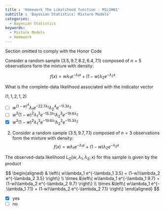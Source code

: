 ```yaml
---
title : 'Homework The Likelihood function - M1L2HW1'
subtitle : 'Bayesian Statistics: Mixture Models'
categories:
  - Bayesian Statistics
keywords:
  - Mixture Models
  - Homework
---
```


::::: {.content-visible unless-profile="HC"}

::: {.callout-caution}
Section omitted to comply with the Honor Code
:::

:::::

::::: {.content-hidden unless-profile="HC"} 

Consider a random sample $(3.5,9.7,8.2,6.4,7.1)$ composed of $n=5$ observations form the mixture with density:

$$
f(x)=w\lambda_1 e^{-\lambda_1 x} + (1-w)\lambda_2 e^{-\lambda_2 x}
$$

What is the complete-data likelihood associated with the indicator vector 

$(1,1,2,1,2)$

- [ ] $w^{(1-w)^4} \lambda_1 e^{-22.7 \lambda_1} \lambda_2^4 e^{-11.3\lambda_2}$
- [ ] $w^3(1-w)^2 \lambda_1^2 e^{-15.3\lambda_1} \lambda_2^3 e^{-19.6\lambda_2}$
- [x] $w^3(1-w)^2 \lambda_1^3 e^{-19.6\lambda_1} \lambda_2^2 e^{-15.3\lambda_2}$



2. Consider a random sample $(3.5,9.7,7.1)$ composed of $n=3$ observations form the mixture with density:
$$
f(x)=w\lambda_1 e^{-\lambda_1 x} + (1-w)\lambda_2 e^{-\lambda_2 x}
$$

The observed-data likelihood $L_{O}(w,\lambda_1,\lambda_2;x)$ for this sample is given by the product

$$
\begin{aligned}
& \left\{ w\lambda_1 e^{-\lambda_1 3.5} + (1-w)\lambda_2 e^{-\lambda_2 3.5} \right\} \\
\times &\left\{ w\lambda_1 e^{-\lambda_1 9.7} + (1-w)\lambda_2 e^{-\lambda_2 9.7} \right\} \\
\times &\left\{ w\lambda_1 e^{-\lambda_1 7.1} + (1-w)\lambda_2 e^{-\lambda_2 7.1} \right\}
\end{aligned}
$$

- [x] yes
- [ ] no

:::::